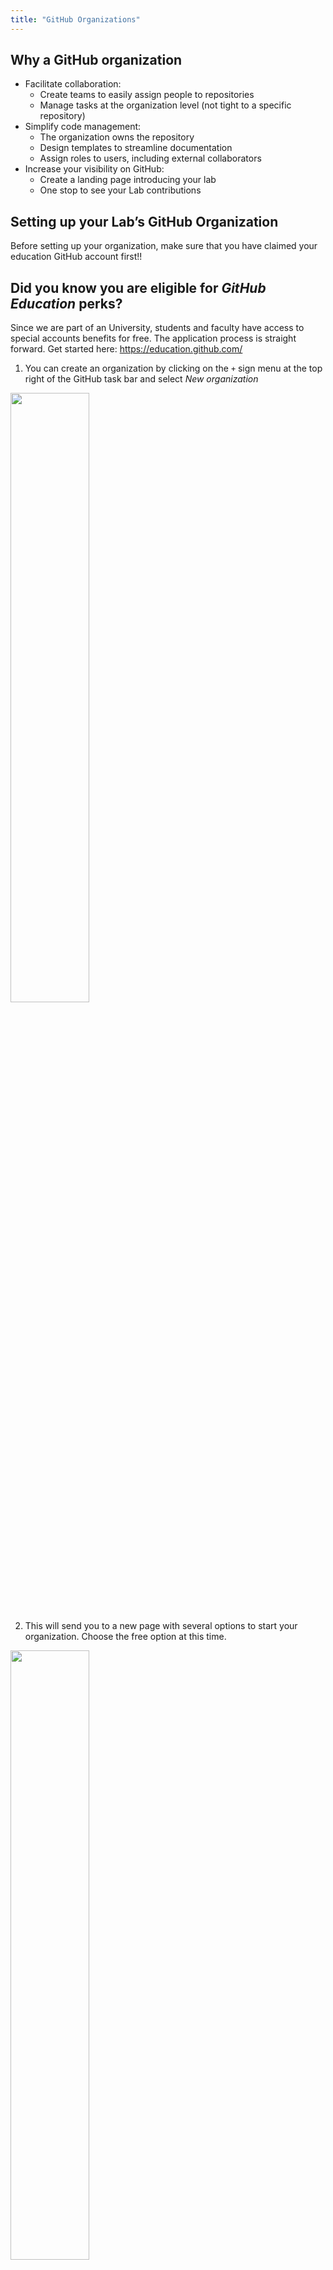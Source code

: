 ```yaml
---
title: "GitHub Organizations"
---
```


## Why a GitHub organization

- Facilitate collaboration: 
  - Create teams to easily assign people to repositories
  - Manage tasks at the organization level (not tight to a specific repository)
- Simplify code management:
  - The organization owns the repository
  - Design templates to streamline documentation
  - Assign roles to users, including external collaborators
- Increase your visibility on GitHub:
  - Create a landing page introducing your lab
  - One stop to see your Lab contributions


## Setting up your Lab's GitHub Organization

Before setting up your organization, make sure that you have claimed your education GitHub account first!! 

::: {.callout-tip}
## Did you know you are eligible for _GitHub Education_ perks?

Since we are part of an University, students and faculty have access to special accounts benefits for free. The application process is straight forward. Get started here: <https://education.github.com/>
:::

1. You can create an organization by clicking on the `+` sign  menu at the top right of the GitHub task bar and select _New organization_

![](img/github_org_setup-01_create_menu.png){fig-align="center" width=50%}

2. This will send you to a new page with several options to start your organization. Choose the free option at this time.

![](img/github_org_setup-02_select_free.png){fig-align="center" width=50%}

3. Now you can provide the name of your organization. We recommend to name it in a way that reflects your Lab name to help with the organization branding. Select the email you used to get the education discount and check the "my personal account" option.

![](img/github_org_setup-03_setup.png){fig-align="center" width=60%}

4. And congratulations this is it!! You can now invite your collaborators to the organization (you will be able to do so later as well).

![](img/github_org_setup-04_collaborators.png){fig-align="center" width=70%}

5. Your organization page should look as follow:

![](img/github_org_setup-05_org_created.png){fig-align="center" width=80%}

Note all the suggestions that GitHub is providing to help you customize your organization according to your need. We are going to follow the recommendation on the right side to add a special README that will act as a landing page for your organization.

## Adding a landing page

![](img/github_org-01_no_landingpage.png)

![](img/github_org-02_start_landingpage.png)

![](img/github_org-03_landingpage_reop.png)

![](img/github_org-04_landingpage_repo_filled.png)

![](img/github_org-05_landingpage_repo_created.png)

![](img/github_org-06_landingpage_readme.png)

![](img/github_org-07_landingpage_readme_fille.png)

![](img/github_org-08_with_landingpage.png)